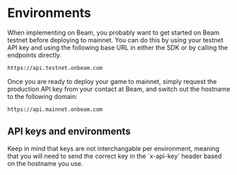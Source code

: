 
# Environments

When implementing on Beam, you probably want to get started on Beam testnet before deploying to mainnet. You can do this by using your testnet API key and using the following base URL in either the SDK or by calling the endpoints directly.

````md filename="BASE URL"
https://api.testnet.onbeam.com
````

Once you are ready to deploy your game to mainnet, simply request the production API key from your contact at Beam, and switch out the hostname to the following domain:

````md filename="BASE URL"
https://api.mainnet.onbeam.com
````

## API keys and environments

<Callout emoji="⚠️">
  Keep in mind that keys are not interchangable per environment, meaning that you will need to send the correct key in the `x-api-key` header based on the hostname you use.
</Callout>